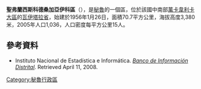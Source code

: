 '''聖弗蘭西斯科德桑加亞伊科區'''（{{lang-es|Distrito de San Francisco de Sangayaico}}），是[[秘魯|秘魯]]的一個區，位於該國中南部[[萬卡韋利卡大區|萬卡韋利卡大區]]的[[瓦伊塔拉省|瓦伊塔拉省]]，始建於1956年1月26日，面積70.7平方公里，海拔高度3,380米，2005年人口1,036，人口密度每平方公里15人。

==參考資料==
*{{es icon}} Instituto Nacional de Estadística e Informática. ''[https://web.archive.org/web/20080423164200/http://desa.inei.gob.pe/mapas/bid/ Banco de Información Distrital]''. Retrieved April 11, 2008.

{{coord|13.7950|S|75.2490|W|source:wikidata-and-enwiki-cat-tree_region:PE|display=title}}

{{Peru-geo-stub}}
[[Category:秘魯行政區|Category:秘魯行政區]]
